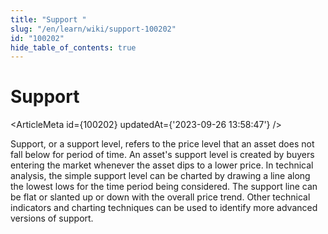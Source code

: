 ```yaml
---
title: "Support "
slug: "/en/learn/wiki/support-100202"
id: "100202"
hide_table_of_contents: true
---
```



# Support 

<ArticleMeta id={100202} updatedAt={'2023-09-26 13:58:47'} />
<div className='border-solid border-b border-t-0 my-4 border-[var(--ifm-color-gray-300)]' />

Support, or a support level, refers to the price level that an asset does not fall below for period of time. An asset's support level is created by buyers entering the market whenever the asset dips to a lower price. In technical analysis, the simple support level can be charted by drawing a line along the lowest lows for the time period being considered. The support line can be flat or slanted up or down with the overall price trend. Other technical indicators and charting techniques can be used to identify more advanced versions of support.
